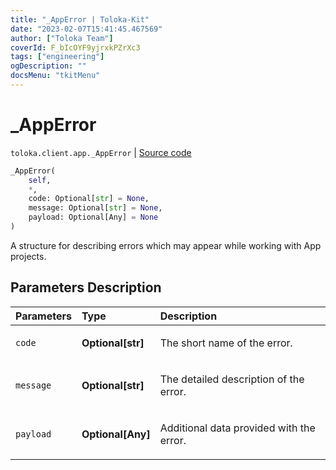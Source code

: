 ```yaml
---
title: "_AppError | Toloka-Kit"
date: "2023-02-07T15:41:45.467569"
author: ["Toloka Team"]
coverId: F_bIcOYF9yjrxkPZrXc3
tags: ["engineering"]
ogDescription: ""
docsMenu: "tkitMenu"
---
```


# _AppError
`toloka.client.app._AppError` | [Source code](https://github.com/Toloka/toloka-kit/blob/v1.1.3/src/client/app/__init__.py#L20)

```python
_AppError(
    self,
    *,
    code: Optional[str] = None,
    message: Optional[str] = None,
    payload: Optional[Any] = None
)
```

A structure for describing errors which may appear while working with App projects.

## Parameters Description

| Parameters | Type | Description |
| :----------| :----| :-----------|
`code`|**Optional\[str\]**|<p>The short name of the error.</p>
`message`|**Optional\[str\]**|<p>The detailed description of the error.</p>
`payload`|**Optional\[Any\]**|<p>Additional data provided with the error.</p>